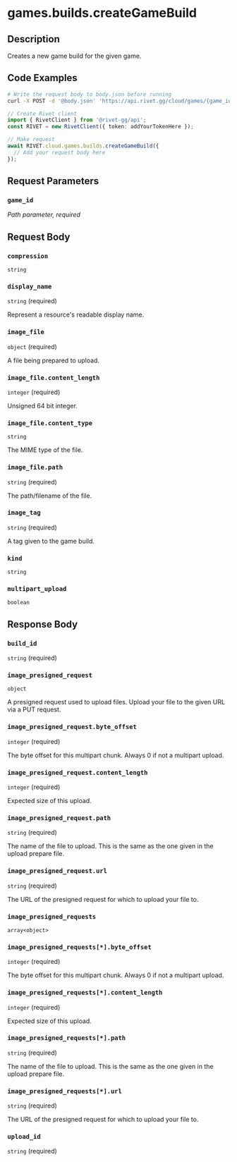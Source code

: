 

# games.builds.createGameBuild

## Description

Creates a new game build for the given game.


## Code Examples

<CodeGroup title='Request' tag='POST' label='https://api.rivet.gg/cloud/games/{game_id}/builds'>

```bash {{ title: 'cURL' }}
# Write the request body to body.json before running
curl -X POST -d '@body.json' 'https://api.rivet.gg/cloud/games/{game_id}/builds'
```

```ts
// Create Rivet client
import { RivetClient } from '@rivet-gg/api';
const RIVET = new RivetClient({ token: addYourTokenHere });

// Make request
await RIVET.cloud.games.builds.createGameBuild({
  // Add your request body here
});
```

</CodeGroup>


## Request Parameters


### `game_id`

_Path parameter, required_





## Request Body

### `compression`

`string`

### `display_name`

`string` (required)

Represent a resource's readable display name.

### `image_file`

`object` (required)

A file being prepared to upload.

### `image_file.content_length`

`integer` (required)

Unsigned 64 bit integer.

### `image_file.content_type`

`string`

The MIME type of the file.

### `image_file.path`

`string` (required)

The path/filename of the file.

### `image_tag`

`string` (required)

A tag given to the game build.

### `kind`

`string`

### `multipart_upload`

`boolean`




## Response Body

### `build_id`

`string` (required)

### `image_presigned_request`

`object`

A presigned request used to upload files. Upload your file to the given URL via a PUT request.


### `image_presigned_request.byte_offset`

`integer` (required)

The byte offset for this multipart chunk. Always 0 if not a multipart upload.

### `image_presigned_request.content_length`

`integer` (required)

Expected size of this upload.

### `image_presigned_request.path`

`string` (required)

The name of the file to upload.  This is the same as the one given in the upload prepare file.


### `image_presigned_request.url`

`string` (required)

The URL of the presigned request for which to upload your file to.


### `image_presigned_requests`

`array<object>`

### `image_presigned_requests[*].byte_offset`

`integer` (required)

The byte offset for this multipart chunk. Always 0 if not a multipart upload.

### `image_presigned_requests[*].content_length`

`integer` (required)

Expected size of this upload.

### `image_presigned_requests[*].path`

`string` (required)

The name of the file to upload.  This is the same as the one given in the upload prepare file.


### `image_presigned_requests[*].url`

`string` (required)

The URL of the presigned request for which to upload your file to.


### `upload_id`

`string` (required)



